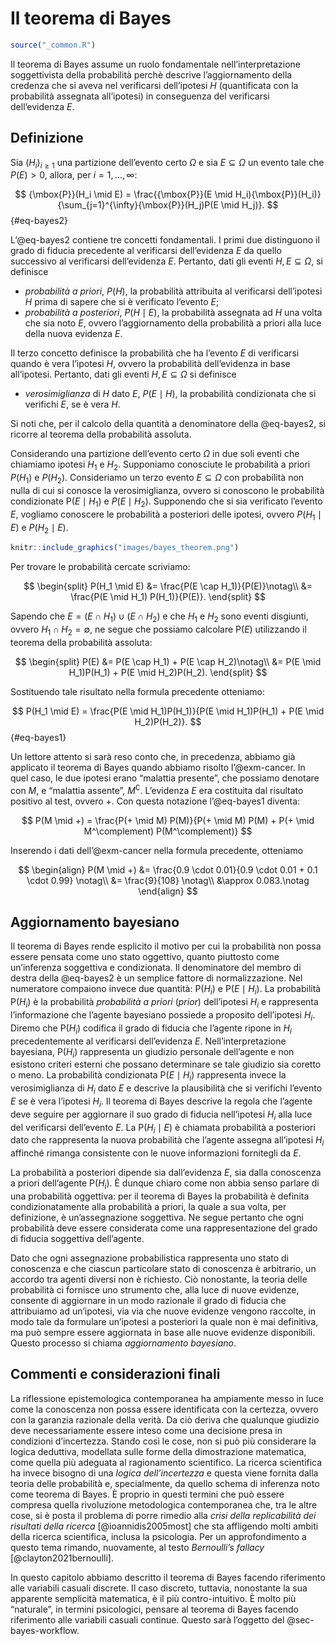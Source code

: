 # Il teorema di Bayes {#sec-theorem-bayes}

```r
source("_common.R")
```

Il teorema di Bayes assume un ruolo fondamentale nell'interpretazione soggettivista della probabilità perchè descrive l'aggiornamento della credenza che si aveva nel verificarsi dell'ipotesi $H$ (quantificata con la probabilità assegnata all'ipotesi) in conseguenza del verificarsi dell'evidenza $E$.

## Definizione

::: {#thm-bayes}
Sia $(H_i)_{i\geq 1}$ una partizione dell'evento certo $\Omega$ e sia $E \subseteq \Omega$ un evento tale che $P(E) > 0$, allora, per $i = 1, \dots, \infty$:

$$
{\mbox{P}}(H_i \mid E) = \frac{{\mbox{P}}(E \mid H_i){\mbox{P}}(H_i)}{\sum_{j=1}^{\infty}{\mbox{P}}(H_j)P(E \mid H_j)}.
$$ {#eq-bayes2}
:::

L'@eq-bayes2 contiene tre concetti fondamentali. I primi due distinguono il grado di fiducia precedente al verificarsi dell'evidenza $E$ da quello successivo al verificarsi dell'evidenza $E$. Pertanto, dati gli eventi $H, E \subseteq \Omega,$ si definisce

-   *probabilità a priori*, $P(H)$, la probabilità attribuita al verificarsi dell'ipotesi $H$ prima di sapere che si è verificato l'evento $E$;
-   *probabilità a posteriori*, $P(H \mid E)$, la probabilità assegnata ad $H$ una volta che sia noto $E$, ovvero l'aggiornamento della probabilità a priori alla luce della nuova evidenza $E$.

Il terzo concetto definisce la probabilità che ha l'evento $E$ di verificarsi quando è vera l'ipotesi $H$, ovvero la probabilità dell'evidenza in base all'ipotesi. Pertanto, dati gli eventi $H, E \subseteq \Omega$ si definisce

-   *verosimiglianza* di $H$ dato $E$, $P(E \mid H)$, la probabilità condizionata che si verifichi $E$, se è vera $H$.

Si noti che, per il calcolo della quantità a denominatore della @eq-bayes2, si ricorre al teorema della probabilità assoluta.

::: {#exr-bayes-1}
Considerando una partizione dell'evento certo $\Omega$ in due soli eventi che chiamiamo ipotesi $H_1$ e $H_2$. Supponiamo conosciute le probabilità a priori $P(H_1)$ e $P(H_2)$. Consideriamo un terzo evento $E \subseteq \Omega$ con probabilità non nulla di cui si conosce la verosimiglianza, ovvero si conoscono le probabilità condizionate ${\mbox{P}}(E \mid H_1)$ e $P(E \mid H_2)$. Supponendo che si sia verificato l'evento $E$, vogliamo conoscere le probabilità a posteriori delle ipotesi, ovvero $P(H_1 \mid E)$ e $P(H_2 \mid E)$.
:::

```r
knitr::include_graphics("images/bayes_theorem.png")
```

::: solution
Per trovare le probabilità cercate scriviamo:

$$
\begin{split}
P(H_1 \mid E) &= \frac{P(E \cap H_1)}{P(E)}\notag\\
              &= \frac{P(E \mid H_1) P(H_1)}{P(E)}.
\end{split}
$$

Sapendo che $E = (E \cap H_1) \cup (E \cap H_2)$ e che $H_1$ e $H_2$ sono eventi disgiunti, ovvero $H_1 \cap H_2 = \emptyset$, ne segue che possiamo calcolare ${\mbox{P}}(E)$ utilizzando il teorema della probabilità assoluta:

$$
\begin{split}
P(E) &= P(E \cap H_1) + P(E \cap H_2)\notag\\
     &= P(E \mid H_1)P(H_1) + P(E \mid H_2)P(H_2).
\end{split}
$$

Sostituendo tale risultato nella formula precedente otteniamo:

$$
P(H_1 \mid E) = \frac{P(E \mid H_1)P(H_1)}{P(E \mid H_1)P(H_1) + P(E \mid H_2)P(H_2)}.
$$ {#eq-bayes1}
:::

::: callout-note
Un lettore attento si sarà reso conto che, in precedenza, abbiamo già applicato il teorema di Bayes quando abbiamo risolto l'@exm-cancer. In quel caso, le due ipotesi erano "malattia presente", che possiamo denotare con $M$, e "malattia assente", $M^\complement$. L'evidenza $E$ era costituita dal risultato positivo al test, ovvero $+$. Con questa notazione l'@eq-bayes1 diventa:

$$
P(M \mid +) = \frac{P(+ \mid M) P(M)}{P(+ \mid M) P(M) + P(+ \mid M^\complement) P(M^\complement)}
$$

Inserendo i dati dell'@exm-cancer nella formula precedente, otteniamo

$$
\begin{align}
P(M \mid +) &= \frac{0.9 \cdot 0.01}{0.9 \cdot 0.01 + 0.1 \cdot 0.99} \notag\\
&= \frac{9}{108} \notag\\
&\approx 0.083.\notag
\end{align}
$$
:::

## Aggiornamento bayesiano

Il teorema di Bayes rende esplicito il motivo per cui la probabilità non possa essere pensata come uno stato oggettivo, quanto piuttosto come un'inferenza soggettiva e condizionata. Il denominatore del membro di destra della @eq-bayes2 è un semplice fattore di normalizzazione. Nel numeratore compaiono invece due quantità: ${\mbox{P}}(H_i$) e ${\mbox{P}}(E \mid H_i)$. La probabilità ${\mbox{P}}(H_i$) è la probabilità *probabilità a priori* (*prior*) dell'ipotesi $H_i$ e rappresenta l'informazione che l'agente bayesiano possiede a proposito dell'ipotesi $H_i$. Diremo che ${\mbox{P}}(H_i)$ codifica il grado di fiducia che l'agente ripone in $H_i$ precedentemente al verificarsi dell'evidenza $E$. Nell'interpretazione bayesiana, ${\mbox{P}}(H_i)$ rappresenta un giudizio personale dell'agente e non esistono criteri esterni che possano determinare se tale giudizio sia coretto o meno. La probabilità condizionata ${\mbox{P}}(E \mid H_i)$ rappresenta invece la verosimiglianza di $H_i$ dato $E$ e descrive la plausibilità che si verifichi l'evento $E$ se è vera l'ipotesi $H_i$. Il teorema di Bayes descrive la regola che l'agente deve seguire per aggiornare il suo grado di fiducia nell'ipotesi $H_i$ alla luce del verificarsi dell'evento $E$. La ${\mbox{P}}(H_i \mid E)$ è chiamata probabilità a posteriori dato che rappresenta la nuova probabilità che l'agente assegna all'ipotesi $H_i$ affinché rimanga consistente con le nuove informazioni fornitegli da $E$.

La probabilità a posteriori dipende sia dall'evidenza $E$, sia dalla conoscenza a priori dell'agente ${\mbox{P}}(H_i)$. È dunque chiaro come non abbia senso parlare di una probabilità oggettiva: per il teorema di Bayes la probabilità è definita condizionatamente alla probabilità a priori, la quale a sua volta, per definizione, è un'assegnazione soggettiva. Ne segue pertanto che ogni probabilità deve essere considerata come una rappresentazione del grado di fiducia soggettiva dell'agente.

Dato che ogni assegnazione probabilistica rappresenta uno stato di conoscenza e che ciascun particolare stato di conoscenza è arbitrario, un accordo tra agenti diversi non è richiesto. Ciò nonostante, la teoria delle probabilità ci fornisce uno strumento che, alla luce di nuove evidenze, consente di aggiornare in un modo razionale il grado di fiducia che attribuiamo ad un'ipotesi, via via che nuove evidenze vengono raccolte, in modo tale da formulare un'ipotesi a posteriori la quale non è mai definitiva, ma può sempre essere aggiornata in base alle nuove evidenze disponibili. Questo processo si chiama *aggiornamento bayesiano*.

## Commenti e considerazioni finali {.unnumbered}

La riflessione epistemologica contemporanea ha ampiamente messo in luce come la conoscenza non possa essere identificata con la certezza, ovvero con la garanzia razionale della verità. Da ciò deriva che qualunque giudizio deve necessariamente essere inteso come una decisione presa in condizioni d'incertezza. Stando così le cose, non si può più considerare la logica deduttiva, modellata sulle forme della dimostrazione matematica, come quella più adeguata al ragionamento scientifico. La ricerca scientifica ha invece bisogno di una *logica dell'incertezza* e questa viene fornita dalla teoria delle probabilità e, specialmente, da quello schema di inferenza noto come teorema di Bayes. È proprio in questi termini che può essere compresa quella rivoluzione metodologica contemporanea che, tra le altre cose, si è posta il problema di porre rimedio alla *crisi della replicabilità dei risultati della ricerca* [@ioannidis2005most] che sta affligendo molti ambiti della ricerca scientifica, inclusa la psicologia. Per un approfondimento a questo tema rimando, nuovamente, al testo *Bernoulli's fallacy* [@clayton2021bernoulli].

In questo capitolo abbiamo descritto il teorema di Bayes facendo riferimento alle variabili casuali discrete. Il caso discreto, tuttavia, nonostante la sua apparente semplicità matematica, è il più contro-intuitivo. È molto più "naturale", in termini psicologici, pensare al teorema di Bayes facendo riferimento alle variabili casuali continue. Questo sarà l'oggetto del @sec-bayes-workflow.

<!-- Esercizi uleriori sono proposti nelle Appendici @ref(appendix:bayes-updating) e @ref(appendix:exrc-abs-prob). -->

<!-- ::: {.remark} -->

<!-- Qual è la pronuncia di "Bayesian"? Per saperlo possiamo seguire [questo link](https://bayes-rules.github.io/posts/fun/). -->

<!-- ::: -->

<!-- Il teorema di Bayes costituisce il fondamento dell'approccio più moderno -->

<!-- della statistica, quello appunto detto bayesiano. Chi usa il teorema di -->

<!-- Bayes non è, solo per questo motivo, "bayesiano": ci vuole ben altro. Ci -->

<!-- vuole un modo diverso per intendere il significato della probabilità e -->

<!-- un modo diverso per intendere gli obiettivi dell'inferenza statistica. In anni recenti, una gran parte della comunità scientifica ha riconosciuto all'approccio bayesiano il merito di consentire lo sviluppo di modelli anche molto complessi senza richiedere, d'altra parte, conoscenze matematiche troppo avanzate all'utente. Per questa ragione l'approccio bayesiano sta prendendo sempre più piede, anche in psicologia. -->

<!-- <!-- ::: {.exercise} -->

<!-- <!-- Consideriamo un'urna che contiene 5 palline rosse e 2 palline verdi. Due -->

<!-- <!-- palline vengono estratte, una dopo l'altra. Vogliamo sapere la -->

<!-- <!-- probabilità dell'evento "la seconda pallina estratta è rossa". -->

<!-- <!-- Lo spazio campionario è $\Omega = \{RR, RV, VR, VV\}$. Chiamiamo $R_1$ -->

<!-- <!-- l'evento "la prima pallina estratta è rossa", $V_1$ l'evento "la prima -->

<!-- <!-- pallina estratta è verde", $R_2$ l'evento "la seconda pallina estratta è -->

<!-- <!-- rossa" e $V_2$ l'evento "la seconda pallina estratta è verde". Dobbiamo -->

<!-- <!-- trovare $P(R_2)$ e possiamo risolvere il problema usando il teorema -->

<!-- <!-- della probabilità -->

<!-- <!-- totale @ref(eq:prob-total-1b): -->

<!-- <!-- $$ -->

<!-- <!-- \begin{split} -->

<!-- <!-- P(R_2) &= P(R_2 \mid R_1) P(R_1) + P(R_2 \mid V_1)P(V_1)\\ -->

<!-- <!-- &= \frac{4}{6} \cdot \frac{5}{7} + \frac{5}{6} \cdot \frac{2}{7} \\ -->

<!-- <!-- &= \frac{30}{42} = \frac{5}{7}. -->

<!-- <!-- \end{split} -->

<!-- <!-- $$ -->

<!-- <!-- Se la prima estrazione è quella di una pallina rossa, nell'urna restano -->

<!-- <!-- 4 palline rosse e due verdi, dunque, la probabilità che la seconda -->

<!-- <!-- estrazione produca una pallina rossa è uguale a 4/6. La probabilità di -->

<!-- <!-- una pallina rossa nella prima estrazione è 5/7. Se la prima estrazione è -->

<!-- <!-- quella di una pallina verde, nell'urna restano 5 palline rosse e una -->

<!-- <!-- pallina verde, dunque, la probabilità che la seconda estrazione produca -->

<!-- <!-- una pallina rossa è uguale a 5/6. La probabilità di una pallina verde -->

<!-- <!-- nella prima estrazione è 2/7. -->

<!-- <!-- ::: -->

<!-- ## Il teorema di Bayes -->

<!-- Introduciamo ora il teorema di Bayes considerando un caso specifico per poi esaminarlo nella sua forma più generale. Sia $\{F_1, F_2\}$ una partizione dello spazio campionario $\Omega$. Consideriamo un terzo evento $E \subset \Omega$ con probabilità non nulla di cui si conoscono le probabilità condizionate rispetto ad $F_1$ e a $F_2$, ovvero ${\mbox{P}}(E \mid F_1)$ e $P(E \mid F_2)$. È chiaro per le ipotesi fatte che se si verifica $E$ deve anche essersi verificato almeno uno degli eventi $F_1$ e $F_2$. Supponendo che si sia verificato l'evento $E$, ci chiediamo: qual è la probabilità che si sia verificato $F_1$ piuttosto che $F_2$? -->

<!-- ```{tikz echo=FALSE, fig.cap="", fig.ext='png', fig.width = 2, cache=TRUE, out.width="45%"} -->

<!-- \usetikzlibrary{ -->

<!--   matrix, patterns, calc, fit, shapes, chains, snakes, -->

<!--   arrows.meta, arrows, backgrounds, trees, positioning, -->

<!--   lindenmayersystems -->

<!-- } -->

<!-- \begin{tikzpicture}[scale=.8] -->

<!--   % \draw[thick] (0,0) -- (0,5) -- (8,5) -- (8,0) -- (0,0); -->

<!--   \draw[thick] (0,0) rectangle (8,5); -->

<!--   \draw[thick, color=gray!15, fill] (4,2.5) ellipse (2.7cm and 1.7cm); -->

<!--   \draw[thick] (3,0) .. controls (6,2) and (2,4) .. (4,5); -->

<!--   \node (n1) at (6,4) {\textcolor{gray}{$E$}}; -->

<!--   \node (n2) at (0.7,2) {$F_1$}; -->

<!--   \node (n2) at (3,2.5) {$E\cap F_1$}; -->

<!--   \node (n2) at (5,2.5) {$E\cap F_2$}; -->

<!--   \node (n3) at (7.5,2) {$F_2$}; -->

<!-- \end{tikzpicture} -->

<!-- ``` -->

<!-- Per rispondere alla domanda precedente scriviamo: -->

<!-- $$ -->

<!-- \begin{split} -->

<!-- {\mbox{P}}(F_1 \mid E) &= \frac{{\mbox{P}}(E \cap F_1)}{{\mbox{P}}(E)}\notag\\ -->

<!--               &= \frac{{\mbox{P}}(E \mid F_1){\mbox{P}}(F_1)}{{\mbox{P}}(E)}. -->

<!-- \end{split} -->

<!-- $$ -->

<!-- Sapendo che $E = (E \cap F_1) \cup (E \cap F_2)$ e che $F_1$ e $F_2$ sono eventi disgiunti, ovvero $F_1 \cap F_2 = \emptyset$, ne segue che possiamo calcolare ${\mbox{P}}(E)$ utilizzando il teorema della probabilità assoluta: -->

<!-- $$ -->

<!-- \begin{split} -->

<!-- {\mbox{P}}(E) &= {\mbox{P}}(E \cap F_1) + {\mbox{P}}(E \cap F_2)\notag\\ -->

<!--      &= {\mbox{P}}(E \mid F_1)P(F_1) + {\mbox{P}}(E \mid F_2){\mbox{P}}(F_2). -->

<!-- \end{split} -->

<!-- $$ -->

<!-- \noindent -->

<!-- Sostituendo il risultato precedente nella formula della probabilità condizionata $P(F_1 \mid E)$ otteniamo: -->

<!-- \begin{equation} -->

<!-- {\mbox{P}}(F_1 \mid E) = \frac{{\mbox{P}}(E \mid F_1){\mbox{P}}(F_1)}{{\mbox{P}}(E \mid F_1){\mbox{P}}(F_1) + {\mbox{P}}(E \mid F_2)P(F_2)}. -->

<!-- (\#eq:bayes1) -->

<!-- \end{equation} -->

<!-- \noindent -->

<!-- La @ref(eq:bayes1) si generalizza facilmente al caso di più di due eventi disgiunti, come indicato di seguito. -->

<!-- ::: {.theorem} -->

<!-- Sia $E$ un evento contenuto in $F_1 \cup \dots \cup F_k$, dove gli eventi $F_j, j=1, \dots, k$ sono a due a due incompatibili e necessari. Allora per ognuno dei suddetti eventi $F_j$ vale la seguente formula: -->

<!-- \begin{equation} -->

<!-- {\mbox{P}}(F_j \mid E) = \frac{{\mbox{P}}(E \mid F_j){\mbox{P}}(F_j)}{\sum_{j=1}^{k}{\mbox{P}}(F_j)P(E \mid F_j)}. -->

<!-- (\#eq:bayes2) -->

<!-- \end{equation} -->

<!-- ::: -->

<!-- \noindent -->

<!-- La @ref(eq:bayes2) prende il nome di *teorema di Bayes* e mostra che la conoscenza del verificarsi dell'evento $E$ modifica la probabilità che avevamo attribuito all'evento $F_j$. Nella @ref(eq:bayes2) la probabilità condizionata ${\mbox{P}}(F_j \mid E)$ prende il nome di probabilità _a posteriori_ dell'evento $F_j$: il termine "a posteriori" sta a significare "dopo che è noto che si è verificato l'evento $E$". -->
